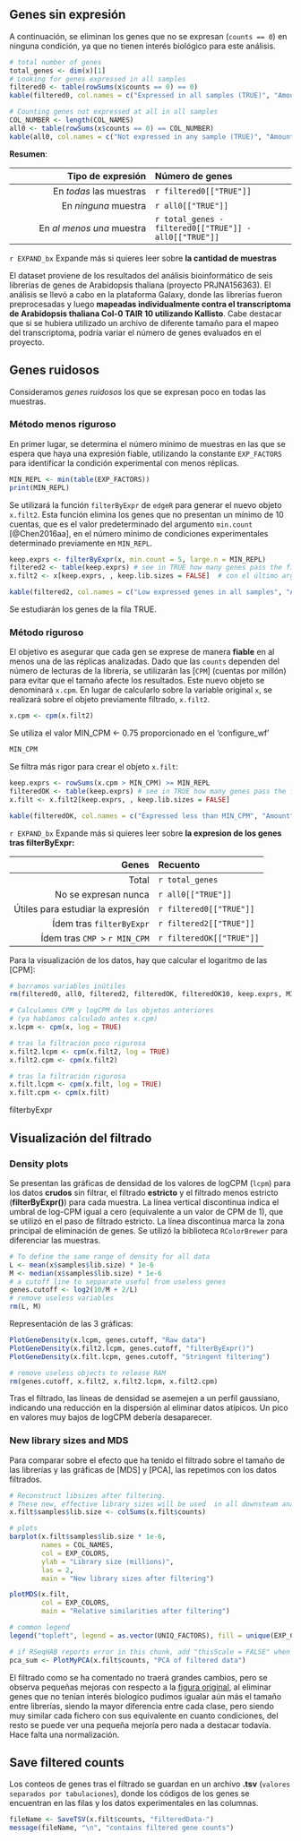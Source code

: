 ## Genes sin expresión

A continuación, se eliminan los genes que no se expresan (`counts == 0`) en ninguna condición, ya que no tienen interés biológico para este análisis.

```r
# total number of genes 
total_genes <- dim(x)[1]
# Looking for genes expressed in all samples 
filtered0 <- table(rowSums(x$counts == 0) == 0)
kable(filtered0, col.names = c("Expressed in all samples (TRUE)", "Amount"))

# Counting genes not expressed at all in all samples
COL_NUMBER <- length(COL_NAMES)
all0 <- table(rowSums(x$counts == 0) == COL_NUMBER)
kable(all0, col.names = c("Not expressed in any sample (TRUE)", "Amount"))
```

**Resumen**:

Tipo de expresión         | Número de genes
---: | :---
En _todas_ las muestras   | `r filtered0[["TRUE"]]`
En _ninguna_ muestra      | `r all0[["TRUE"]]`
En _al menos una_ muestra | `r total_genes - filtered0[["TRUE"]] - all0[["TRUE"]]`


[START EXPANDIBLE]: #
`r EXPAND_bx` 
Expande más si quieres leer sobre <b> la cantidad de muestras </b></summary>

El dataset proviene de los resultados del análisis bioinformático de seis librerías de genes de Arabidopsis thaliana (proyecto PRJNA156363). El análisis se llevó a cabo en la plataforma Galaxy, donde las librerías fueron preprocesadas y luego **mapeadas individualmente contra el transcriptoma de Arabidopsis thaliana Col-0 TAIR 10 utilizando Kallisto**. Cabe destacar que si se hubiera utilizado un archivo de diferente tamaño para el mapeo del transcriptoma, podría variar el número de genes evaluados en el proyecto.

</details> 
[END EXPANDIBLE]: #


## Genes ruidosos

Consideramos _genes ruidosos_ los que se expresan poco en todas las muestras. 

### Método menos riguroso {-}

En primer lugar, se determina el número mínimo de muestras en las que se espera que haya una expresión fiable, utilizando la constante `EXP_FACTORS` para identificar la condición experimental con menos réplicas. 

```r
MIN_REPL <- min(table(EXP_FACTORS))
print(MIN_REPL)
```

Se utilizará la función `filterByExpr` de `edgeR` para generar el nuevo objeto `x.filt2`. Esta función elimina los genes que no presentan un mínimo de 10 cuentas, que es el valor predeterminado del argumento `min.count` [@Chen2016aa], en el número mínimo de condiciones experimentales determinado previamente en `MIN_REPL`.


```r
keep.exprs <- filterByExpr(x, min.count = 5, large.n = MIN_REPL)
filtered2 <- table(keep.exprs) # see in TRUE how many genes pass the filter
x.filt2 <- x[keep.exprs, , keep.lib.sizes = FALSE]  # con el último argumento se recalcula el tamaño de las librerías

kable(filtered2, col.names = c("Low expressed genes in all samples", "Amount"))
```

Se estudiarán los genes de la fila TRUE.

### Método riguroso {-}

El objetivo es asegurar que cada gen se exprese de manera **fiable** en al menos una de las réplicas analizadas. Dado que las `counts` dependen del número de lecturas de la librería, se utilizarán las [`CPM`] (cuentas por millón) para evitar que el tamaño afecte los resultados. Este nuevo objeto se denominará `x.cpm`. En lugar de calcularlo sobre la variable original `x`, se realizará sobre el objeto previamente filtrado, `x.filt2`.


```r
x.cpm <- cpm(x.filt2)
```

Se utiliza el valor MIN_CPM <- 0.75 proporcionado en el 'configure_wf'

```r
MIN_CPM
```

Se filtra más rigor para crear el objeto `x.filt`:

```r
keep.exprs <- rowSums(x.cpm > MIN_CPM) >= MIN_REPL
filteredOK <- table(keep.exprs) # see in TRUE how many genes pass the filter
x.filt <- x.filt2[keep.exprs, , keep.lib.sizes = FALSE]

kable(filteredOK, col.names = c("Expressed less than MIN_CPM", "Amount"))
```

[START EXPANDIBLE]: #
`r EXPAND_bx` 
Expande más si quieres leer sobre <b> la expresion de los genes tras filterByExpr: </b></summary>

Genes | Recuento
----: | :-------
Total                               | `r total_genes`
No se expresan nunca                | `r all0[["TRUE"]]`
Útiles para estudiar la expresión   | `r filtered0[["TRUE"]]`
Ídem tras `filterByExpr`            | `r filtered2[["TRUE"]]`
Ídem tras `CMP >` `r MIN_CPM`       | `r filteredOK[["TRUE"]]`

Para la visualización de los datos, hay que calcular el logaritmo de las [CPM]: 

```r
# borramos variables inútiles
rm(filtered0, all0, filtered2, filteredOK, filteredOK10, keep.exprs, MIN_CPM10, total_genes)

# Calculamos CPM y logCPM de los objetos anteriores
# (ya habíamos calculado antes x.cpm)
x.lcpm <- cpm(x, log = TRUE)

# tras la filtración poco rigurosa
x.filt2.lcpm <- cpm(x.filt2, log = TRUE)
x.filt2.cpm <- cpm(x.filt2)

# tras la filtración rigurosa
x.filt.lcpm <- cpm(x.filt, log = TRUE)
x.filt.cpm <- cpm(x.filt)
```



</details> 
[END EXPANDIBLE]: #

filterbyExpr 


## Visualización del filtrado {.tabset}

### Density plots

Se presentan las gráficas de densidad de los valores de logCPM (`lcpm`) para los datos **crudos** sin filtrar, el filtrado **estricto** y el filtrado menos estricto (**filterByExpr()**) para cada muestra. La línea vertical discontinua indica el umbral de log-CPM igual a cero (equivalente a un valor de CPM de 1), que se utilizó en el paso de filtrado estricto. La línea discontinua marca la zona principal de eliminación de genes. Se utilizó la biblioteca `RColorBrewer` para diferenciar las muestras.


```r
# To define the same range of density for all data
L <- mean(x$samples$lib.size) * 1e-6
M <- median(x$samples$lib.size) * 1e-6
# a cutoff line to sepparate useful from useless genes
genes.cutoff <- log2(10/M + 2/L)
# remove useless variables
rm(L, M)
```

Representación de las 3 gráficas:

```r
PlotGeneDensity(x.lcpm, genes.cutoff, "Raw data")
PlotGeneDensity(x.filt2.lcpm, genes.cutoff, "filterByExpr()")
PlotGeneDensity(x.filt.lcpm, genes.cutoff, "Stringent filtering")

# remove useless objects to release RAM
rm(genes.cutoff, x.filt2, x.filt2.lcpm, x.filt2.cpm)
```

Tras el filtrado, las líneas de densidad se asemejen a un perfil gaussiano, indicando una reducción en la dispersión al eliminar datos atípicos. Un pico en valores muy bajos de logCPM debería desaparecer.


### New library sizes and MDS

Para comparar sobre el efecto que ha tenido el filtrado sobre el tamaño de las librerías y las gráficas de [MDS] y [PCA], las repetimos con los datos filtrados.

```r

# Reconstruct libsizes after filtering.
# These new, effective library sizes will be used  in all downsteam analyses
x.filt$samples$lib.size <- colSums(x.filt$counts)

# plots
barplot(x.filt$samples$lib.size * 1e-6, 
        names = COL_NAMES, 
        col = EXP_COLORS,
        ylab = "Library size (millions)", 
        las = 2, 
        main = "New library sizes after filtering") 

plotMDS(x.filt, 
        col = EXP_COLORS, 
        main = "Relative similarities after filtering")

# common legend
legend("topleft", legend = as.vector(UNIQ_FACTORS), fill = unique(EXP_COLORS))

# if RSeqHAB reports error in this chunk, add "thisScale = FALSE" when calling PlotMyPCA
pca_sum <- PlotMyPCA(x.filt$counts, "PCA of filtered data")
```

El filtrado como se ha comentado no traerá grandes cambios, pero se observa pequeñas mejoras con respecto a la [figura original](#origSizeMDS), al eliminar genes que no tenían interés biologíco pudimos igualar aún más el tamaño entre librerías, siendo la mayor diferencia entre cada clase, pero siendo muy similar cada fichero con sus equivalente en cuanto condiciones, del resto se puede ver una pequeña mejoría pero nada a destacar todavía. Hace falta una normalización.

## Save filtered counts 

Los conteos de genes tras el filtrado se guardan en un archivo **.tsv** (`valores separados por tabulaciones`), donde los códigos de los genes se encuentran en las filas y los datos experimentales en las columnas.

```r
fileName <- SaveTSV(x.filt$counts, "filteredData-")
message(fileName, "\n", "contains filtered gene counts")
```
